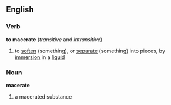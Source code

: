 ==English==
===Verb===
'''to macerate'''  (''transitive'' and ''intransitive'')
# to [[soften]] (something), or [[separate]] (something) into pieces, by [[immersion]] in a [[liquid]]
===Noun===
'''macerate'''
# a macerated substance
